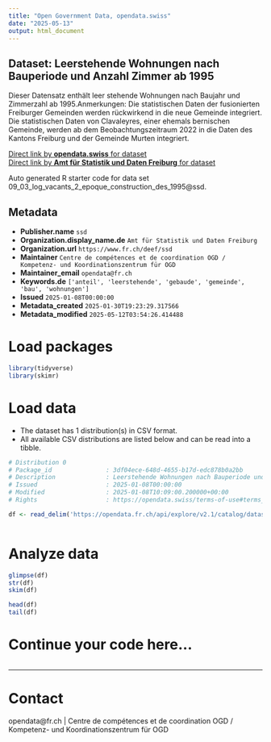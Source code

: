 ```yaml
---
title: "Open Government Data, opendata.swiss"
date: "2025-05-13"
output: html_document
---
```


## Dataset: Leerstehende Wohnungen nach Bauperiode und Anzahl Zimmer ab 1995

Dieser Datensatz enthält leer stehende Wohnungen nach Baujahr und Zimmerzahl ab 1995.Anmerkungen: Die statistischen Daten der fusionierten Freiburger Gemeinden werden rückwirkend in die neue Gemeinde integriert. Die statistischen Daten von Clavaleyres, einer ehemals bernischen Gemeinde, werden ab dem Beobachtungszeitraum 2022 in die Daten des Kantons Freiburg und der Gemeinde Murten integriert.

[Direct link by **opendata.swiss** for dataset](https://opendata.swiss/de/dataset/leerstehende-wohnungen-nach-bauperiode-und-anzahl-zimmer-ab-1995)<br>
[Direct link by **Amt für Statistik und Daten Freiburg** for dataset](https://opendata.fr.ch/explore/dataset/09_03_log_vacants_2_epoque_construction_des_1995/)

Auto generated R starter code for data set 09_03_log_vacants_2_epoque_construction_des_1995@ssd.

## Metadata

- **Publisher.name** `ssd`
- **Organization.display_name.de** `Amt für Statistik und Daten Freiburg`
- **Organization.url** `https://www.fr.ch/deef/ssd`
- **Maintainer** `Centre de compétences et de coordination OGD / Kompetenz- und Koordinationszentrum für OGD`
- **Maintainer_email** `opendata@fr.ch`
- **Keywords.de** `['anteil', 'leerstehende', 'gebaude', 'gemeinde', 'bau', 'wohnungen']`
- **Issued** `2025-01-08T00:00:00`
- **Metadata_created** `2025-01-30T19:23:29.317566`
- **Metadata_modified** `2025-05-12T03:54:26.414488`


# Load packages

```r

library(tidyverse)
library(skimr)

```

# Load data

-   The dataset has 1 distribution(s) in CSV format.
-   All available CSV distributions are listed below and can be read into a tibble.

```r

# Distribution 0
# Package_id               : 3df04ece-648d-4655-b17d-edc878b0a2bb
# Description              : Leerstehende Wohnungen nach Bauperiode und Anzahl Zimmer ab 1995 (csv)
# Issued                   : 2025-01-08T00:00:00
# Modified                 : 2025-01-08T10:09:00.200000+00:00
# Rights                   : https://opendata.swiss/terms-of-use#terms_by

df <- read_delim('https://opendata.fr.ch/api/explore/v2.1/catalog/datasets/09_03_log_vacants_2_epoque_construction_des_1995/exports/csv?use_labels=true')



```

# Analyze data

```r

glimpse(df)
str(df)
skim(df)

head(df)
tail(df)

```

# Continue your code here...

```r

```

------------------------------------------------------------------------

# Contact

opendata@fr.ch | Centre de compétences et de coordination OGD / Kompetenz- und Koordinationszentrum für OGD
